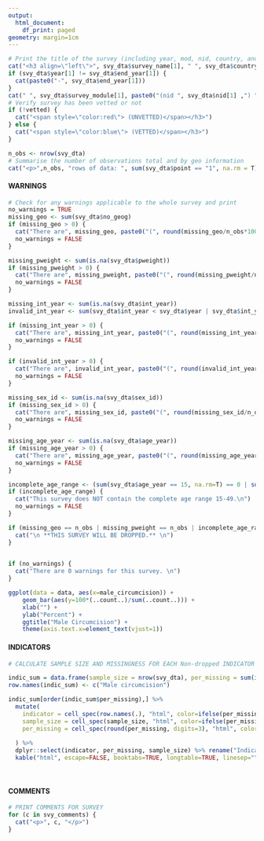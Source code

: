 ```yaml
---
output:
  html_document:
    df_print: paged
geometry: margin=1cm
---
```



```r
# Print the title of the survey (including year, mod, nid, country, and survey series)
cat("<h3 align=\"left\">", svy_dta$survey_name[1], " ", svy_dta$country[1], " ", svy_dta$year[1])
if (svy_dta$year[1] != svy_dta$end_year[1]) {
  cat(paste0("-", svy_dta$end_year[1]))
}
cat(" ", svy_dta$survey_module[1], paste0("(nid ", svy_dta$nid[1] ,") "))
# Verify survey has been vetted or not
if (!vetted) {
  cat("<span style=\"color:red\"> (UNVETTED)</span></h3>")  
} else {
  cat("<span style=\"color:blue\"> (VETTED)</span></h3>")
}
```


```r
n_obs <- nrow(svy_dta)
# Summarise the number of observations total and by geo information
cat("<p>",n_obs, "rows of data: ", sum(svy_dta$point == "1", na.rm = T), "with point data", "and", sum(svy_dta$point == "0", na.rm=T), "with polygon data.</p>")
```

<h4 align="left">WARNINGS</h4>

<span style="color:red">
```r
# Check for any warnings applicable to the whole survey and print 
no_warnings = TRUE
missing_geo <- sum(svy_dta$no_geog)
if (missing_geo > 0) {
  cat("There are", missing_geo, paste0("(", round(missing_geo/n_obs*100, digits=3), "%)"), "rows with no geography information.\n")
  no_warnings = FALSE
}

missing_pweight <- sum(is.na(svy_dta$pweight))
if (missing_pweight > 0) {
  cat("There are", missing_pweight, paste0("(", round(missing_pweight/n_obs*100, digits=3), "%)"), "rows missing individual weights.\n")
  no_warnings = FALSE
}

missing_int_year <- sum(is.na(svy_dta$int_year))
invalid_int_year <- sum(svy_dta$int_year < svy_dta$year | svy_dta$int_year > svy_dta$end_year)

if (missing_int_year > 0) {
  cat("There are", missing_int_year, paste0("(", round(missing_int_year/n_obs*100, digits=3), "%)"), "rows missing interview years.\n")
  no_warnings = FALSE
}

if (invalid_int_year > 0) {
  cat("There are", invalid_int_year, paste0("(", round(invalid_int_year/n_obs*100, digits=3), "%)"), "rows with interview years outside of the survey range.\n")
  no_warnings = FALSE
}

missing_sex_id <- sum(is.na(svy_dta$sex_id))
if (missing_sex_id > 0) {
  cat("There are", missing_sex_id, paste0("(", round(missing_sex_id/n_obs*100, digits=3), "%)"), "rows missing sex ids.\n")
  no_warnings = FALSE  
}

missing_age_year <- sum(is.na(svy_dta$age_year))
if (missing_age_year > 0) {
  cat("There are", missing_age_year, paste0("(", round(missing_age_year/n_obs*100, digits=3), "%)"), "rows missing age years.\n")
  no_warnings = FALSE  
}

incomplete_age_range <- (sum(svy_dta$age_year == 15, na.rm=T) == 0 | sum(svy_dta$age_year == 49, na.rm = T) == 0)
if (incomplete_age_range) {
  cat("This survey does NOT contain the complete age range 15-49.\n")
  no_warnings = FALSE
}

if (missing_geo == n_obs | missing_pweight == n_obs | incomplete_age_range) {
  cat("\n **THIS SURVEY WILL BE DROPPED.** \n")
}
  
```
</span>

```r
if (no_warnings) {
  cat("There are 0 warnings for this survey. \n")
}
```

```r
ggplot(data = data, aes(x=male_circumcision)) +
    geom_bar(aes(y=100*(..count..)/sum(..count..))) +
    xlab("") +
    ylab("Percent") +
    ggtitle("Male Circumcision") +
    theme(axis.text.x=element_text(vjust=1))
```
 
<h4 align="left">INDICATORS</h4>
```r
# CALCULATE SAMPLE SIZE AND MISSINGNESS FOR EACH Non-dropped INDICATOR AND FORMAT INTO TABLE

indic_sum = data.frame(sample_size = nrow(svy_dta), per_missing = sum(is.na(svy_dta$male_circumcision))/nrow(svy_dta)*100)
row.names(indic_sum) <- c("Male circumcision")

indic_sum[order(indic_sum$per_missing),] %>% 
  mutate(
    indicator = cell_spec(row.names(.), "html", color=ifelse(per_missing>=5, "red", "black")),
    sample_size = cell_spec(sample_size, "html", color=ifelse(per_missing>=5, "red", "black")),
    per_missing = cell_spec(round(per_missing, digits=3), "html", color=ifelse(per_missing>=5, "red", "black"))
    
  ) %>%
  dplyr::select(indicator, per_missing, sample_size) %>% rename("Indicator"=indicator, "Percent Missing" = per_missing, "Sample Size" = sample_size) %>%
  kable("html", escape=FALSE, booktabs=TRUE, longtable=TRUE, linesep="", row.names=FALSE, align = c("l", "c", "c")) %>% kable_styling()
```
<br>
<h4 align="left">COMMENTS</h4>
```r
# PRINT COMMENTS FOR SURVEY
for (c in svy_comments) {
  cat("<p>", c, "</p>")
}
```
